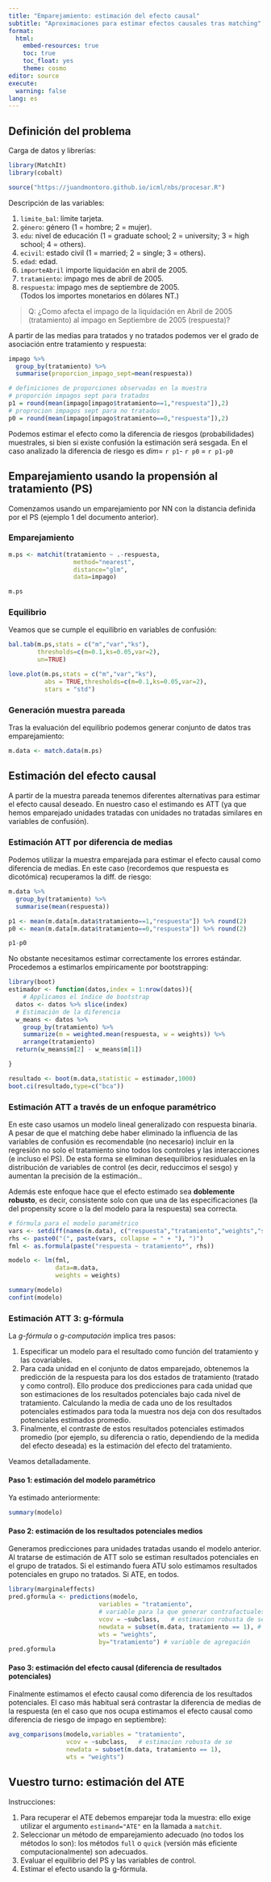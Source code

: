 ```yaml
---
title: "Emparejamiento: estimación del efecto causal"
subtitle: "Aproximaciones para estimar efectos causales tras matching"
format: 
  html:
    embed-resources: true
    toc: true
    toc_float: yes
    theme: cosmo
editor: source
execute: 
  warning: false
lang: es
---
```


## Definición del problema

Carga de datos y librerías:

```r
library(MatchIt)
library(cobalt)

source("https://juandmontoro.github.io/icml/nbs/procesar.R")

```

Descripción de las variables: 

1. `limite_bal`: límite tarjeta. 
2. `género`: género (1 = hombre; 2 = mujer). 
3. `edu`: nivel de educación (1 = graduate school; 2 = university; 3 = high school; 4 = others).  
4. `ecivil`: estado civil (1 = married; 2 = single; 3 = others).  
5. `edad`: edad.  
6. `importeAbril` importe liquidación en abril de 2005.  
7. `tratamiento`: impago mes de abril de 2005. 
8. `respuesta`: impago mes de septiembre de 2005.  
(Todos los importes monetarios en dólares NT.)

> Q:  ¿Como afecta el impago de la liquidación en Abril de 2005 (tratamiento) al impago en Septiembre de 2005 (respuesta)? 



A partir de las medias para tratados y no tratados podemos ver el grado de asociación entre tratamiento y respuesta:

```r
impago %>% 
  group_by(tratamiento) %>% 
  summarise(proporcion_impago_sept=mean(respuesta))
```

```r
# definiciones de proporciones observadas en la muestra
# proporción impagos sept para tratados
p1 = round(mean(impago[impago$tratamiento==1,"respuesta"]),2)
# proprocion impagos sept para no tratados
p0 = round(mean(impago[impago$tratamiento==0,"respuesta"]),2)

```


Podemos estimar el efecto como la diferencia de riesgos (probabilidades) muestrales, si bien si existe confusión la estimación será sesgada. En el caso analizado la diferencia de riesgo es $dim =$ `r p1`- `r p0` = `r p1-p0`

## Emparejamiento usando la propensión al tratamiento (PS)

Comenzamos usando un emparejamiento por NN con la distancia definida por el PS (ejemplo 1 del documento anterior).  

### Emparejamiento

```r
m.ps <- matchit(tratamiento ~ .-respuesta,
                  method="nearest",
                  distance="glm",
                  data=impago) 

```


```r
m.ps
```


### Equilibrio

Veamos que se cumple el equilibrio en variables de confusión:

```r
bal.tab(m.ps,stats = c("m","var","ks"),
        thresholds=c(m=0.1,ks=0.05,var=2), 
        un=TRUE)
```

```r
love.plot(m.ps,stats = c("m","var","ks"), 
          abs = TRUE,thresholds=c(m=0.1,ks=0.05,var=2),
          stars = "std")
```

### Generación muestra pareada 

Tras la evaluación del equilibrio podemos generar conjunto de datos tras emparejamiento:

```r
m.data <- match.data(m.ps)
```

## Estimación del efecto causal

A partir de la muestra pareada tenemos diferentes alternativas para estimar el efecto causal deseado. En nuestro caso el estimando es ATT (ya que hemos emparejado unidades tratadas con unidades no tratadas similares en variables de confusión).

### Estimación ATT por diferencia de medias

Podemos utilizar la muestra emparejada para estimar el efecto 
causal como diferencia de medias. En este caso (recordemos que respuesta es dicotómica) 
recuperamos la diff. de riesgo:

```r
m.data %>% 
  group_by(tratamiento) %>% 
  summarise(mean(respuesta))

p1 <- mean(m.data[m.data$tratamiento==1,"respuesta"]) %>% round(2)
p0 <- mean(m.data[m.data$tratamiento==0,"respuesta"]) %>% round(2)

p1-p0
```

No obstante necesitamos estimar correctamente los errores estándar. Procedemos a estimarlos empíricamente por bootstrapping:

```r

library(boot)
estimador <- function(datos,index = 1:nrow(datos)){
    # Applicamos el índice de bootstrap
  datos <- datos %>% slice(index)
  # Estimación de la diferencia
  w_means <- datos %>% 
    group_by(tratamiento) %>%
    summarize(m = weighted.mean(respuesta, w = weights)) %>%
    arrange(tratamiento)
  return(w_means$m[2] - w_means$m[1])

}

resultado <- boot(m.data,statistic = estimador,1000)
boot.ci(resultado,type=c("bca"))
```


### Estimación ATT a través de un enfoque paramétrico

En este caso usamos un modelo lineal generalizado con respuesta binaria. 
A pesar de que el matching debe haber eliminado la influencia de las variables de 
confusión es recomendable (no necesario) incluir en la regresión no solo el tratamiento sino todos los controles y las interacciones (e incluso el PS). De esta forma se eliminan desequilibrios residuales en la distribución de variables de control (es decir, reduccimos el sesgo) y aumentan la precisión de la estimación..

Además este enfoque hace que el efecto estimado sea **doblemente robusto**, es decir, 
consistente solo con que una de las especificaciones (la del propensity score o la 
del modelo para la respuesta) sea correcta.

```r
# fórmula para el modelo paramétrico
vars <- setdiff(names(m.data), c("respuesta","tratamiento","weights","subclass","distance"))  
rhs <- paste0("(", paste(vars, collapse = " + "), ")") 
fml <- as.formula(paste("respuesta ~ tratamiento*", rhs))   

modelo <- lm(fml,
             data=m.data, 
             weights = weights)

summary(modelo)
confint(modelo)
```


### Estimación ATT 3: g-fórmula

La *g-fórmula* o *g-computación* implica tres pasos: 

1. Especificar un modelo para el resultado como función del tratamiento y las covariables.
2. Para cada unidad en el conjunto de datos emparejado, obtenemos la predicción de la respuesta para los dos estados de tratamiento (tratado y como control). Ello produce dos predicciones para cada unidad que son estimaciones de los resultados potenciales bajo cada nivel de tratamiento. Calculando la media de cada uno de los resultados potenciales estimados para toda la muestra nos deja con dos resultados potenciales estimados promedio.  
3. Finalmente, el contraste de estos resultados potenciales estimados promedio (por ejemplo, su diferencia o ratio, dependiendo de la medida del efecto deseada) es la estimación del efecto del tratamiento.

Veamos detalladamente.

#### Paso 1: estimación del modelo paramétrico

Ya estimado anteriormente:

```r
summary(modelo)
```

#### Paso 2: estimación de los resultados potenciales medios

Generamos predicciones para unidades tratadas usando el modelo anterior. Al tratarse de estimación de ATT solo se estiman resultados potenciales en el grupo de tratados. Si el estimando fuera ATU solo estimamos resultados potenciales en grupo no tratados. Si ATE, en todos.

```r
library(marginaleffects)
pred.gformula <- predictions(modelo,
                         variables = "tratamiento", 
                         # variable para la que generar contrafactuales
                         vcov = ~subclass,   # estimacion robusta de se
                         newdata = subset(m.data, tratamiento == 1), # ATT: filtramos solo tratados
                         wts = "weights", 
                         by="tratamiento") # variable de agregación 
pred.gformula
```

#### Paso 3: estimación del efecto causal (diferencia de resultados potenciales)

Finalmente estimamos el efecto causal como diferencia de los resultados potenciales. El caso más habitual será contrastar la diferencia de medias de la respuesta (en el caso que nos ocupa estimamos el efecto causal como diferencia de riesgo de impago en septiembre):

```r
avg_comparisons(modelo,variables = "tratamiento",
                vcov = ~subclass,   # estimacion robusta de se
                newdata = subset(m.data, tratamiento == 1),
                wts = "weights")
```

## Vuestro turno: estimación del ATE

Instrucciones:

1. Para recuperar el ATE debemos emparejar toda la muestra: ello exige utilizar el 
argumento `estimand="ATE"` en la llamada a `matchit`.  
2. Seleccionar un método de emparejamiento adecuado (no todos los métodos lo son): los métodos `full` o  `quick` (versión más eficiente computacionalmente) son adecuados.  
3. Evaluar el equilibrio del PS y las variables de control.
4. Estimar el efecto usando la g-fórmula.
